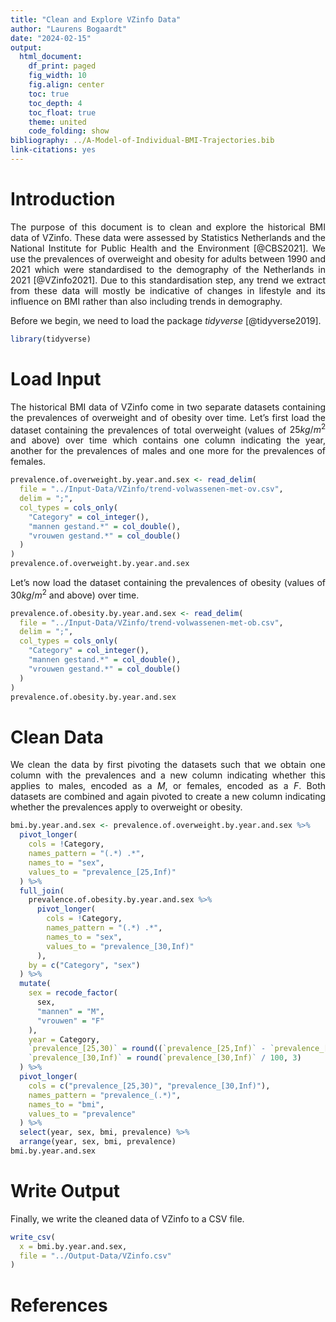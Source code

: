 ```yaml
---
title: "Clean and Explore VZinfo Data"
author: "Laurens Bogaardt"
date: "2024-02-15"
output:
  html_document:
    df_print: paged
    fig_width: 10
    fig.align: center
    toc: true
    toc_depth: 4
    toc_float: true
    theme: united
    code_folding: show
bibliography: ../A-Model-of-Individual-BMI-Trajectories.bib
link-citations: yes
---
```


<style>
body{text-align: justify}
</style>

# Introduction

The purpose of this document is to clean and explore the historical BMI data of VZinfo. These data were assessed by Statistics Netherlands and the National Institute for Public Health and the Environment [@CBS2021]. We use the prevalences of overweight and obesity for adults between 1990 and 2021 which were standardised to the demography of the Netherlands in 2021 [@VZinfo2021]. Due to this standardisation step, any trend we extract from these data will mostly be indicative of changes in lifestyle and its influence on BMI rather than also including trends in demography.

Before we begin, we need to load the package _tidyverse_ [@tidyverse2019].

```r
library(tidyverse)
```

# Load Input

The historical BMI data of VZinfo come in two separate datasets containing the prevalences of overweight and of obesity over time. Let's first load the dataset containing the prevalences of total overweight (values of $25 kg/m^2$ and above) over time which contains one column indicating the year, another for the prevalences of males and one more for the prevalences of females.

```r
prevalence.of.overweight.by.year.and.sex <- read_delim(
  file = "../Input-Data/VZinfo/trend-volwassenen-met-ov.csv",
  delim = ";",
  col_types = cols_only(
    "Category" = col_integer(),
    "mannen gestand.*" = col_double(),
    "vrouwen gestand.*" = col_double()
  )
)
prevalence.of.overweight.by.year.and.sex
```

Let's now load the dataset containing the prevalences of obesity (values of $30 kg/m^2$ and above) over time.

```r
prevalence.of.obesity.by.year.and.sex <- read_delim(
  file = "../Input-Data/VZinfo/trend-volwassenen-met-ob.csv",
  delim = ";",
  col_types = cols_only(
    "Category" = col_integer(),
    "mannen gestand.*" = col_double(),
    "vrouwen gestand.*" = col_double()
  )
)
prevalence.of.obesity.by.year.and.sex
```

# Clean Data

We clean the data by first pivoting the datasets such that we obtain one column with the prevalences and a new column indicating whether this applies to males, encoded as a _M_, or females, encoded as a _F_. Both datasets are combined and again pivoted to create a new column indicating whether the prevalences apply to overweight or obesity.

```r
bmi.by.year.and.sex <- prevalence.of.overweight.by.year.and.sex %>%
  pivot_longer(
    cols = !Category,
    names_pattern = "(.*) .*",
    names_to = "sex",
    values_to = "prevalence_[25,Inf)"
  ) %>%
  full_join(
    prevalence.of.obesity.by.year.and.sex %>%
      pivot_longer(
        cols = !Category,
        names_pattern = "(.*) .*",
        names_to = "sex",
        values_to = "prevalence_[30,Inf)"
      ),
    by = c("Category", "sex")
  ) %>%
  mutate(
    sex = recode_factor(
      sex,
      "mannen" = "M",
      "vrouwen" = "F"
    ),
    year = Category,
    `prevalence_[25,30)` = round((`prevalence_[25,Inf)` - `prevalence_[30,Inf)`) / 100, 3),
    `prevalence_[30,Inf)` = round(`prevalence_[30,Inf)` / 100, 3)
  ) %>%
  pivot_longer(
    cols = c("prevalence_[25,30)", "prevalence_[30,Inf)"),
    names_pattern = "prevalence_(.*)",
    names_to = "bmi",
    values_to = "prevalence"
  ) %>%
  select(year, sex, bmi, prevalence) %>%
  arrange(year, sex, bmi, prevalence)
bmi.by.year.and.sex
```

# Write Output

Finally, we write the cleaned data of VZinfo to a CSV file.

```r
write_csv(
  x = bmi.by.year.and.sex,
  file = "../Output-Data/VZinfo.csv"
)
```

# References

<div id="refs"></div>
